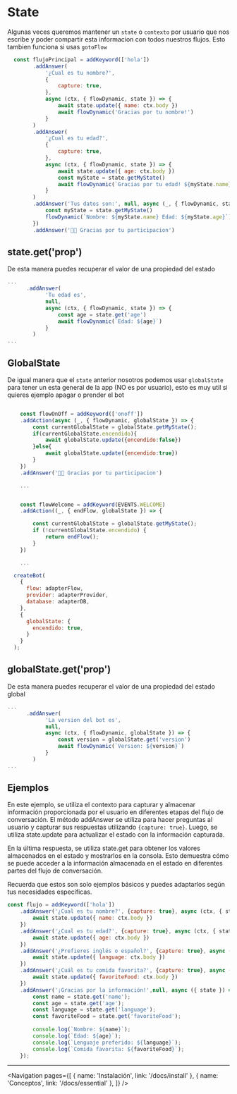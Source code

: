 
# State

Algunas veces queremos mantener un `state` o `contexto` por usuario que nos escribe y poder compartir esta informacion con todos nuestros flujos.
Esto tambien funciona si usas `gotoFlow`


```js
  const flujoPrincipal = addKeyword(['hola'])
        .addAnswer(
            '¿Cual es tu nombre?',
            {
                capture: true,
            },
            async (ctx, { flowDynamic, state }) => {
                await state.update({ name: ctx.body })
                await flowDynamic('Gracias por tu nombre!')
            }
        )
        .addAnswer(
            '¿Cual es tu edad?',
            {
                capture: true,
            },
            async (ctx, { flowDynamic, state }) => {
                await state.update({ age: ctx.body })
                const myState = state.getMyState()
                await flowDynamic(`Gracias por tu edad! ${myState.name}`)
            }
        )
        .addAnswer('Tus datos son:', null, async (_, { flowDynamic, state }) => {
            const myState = state.getMyState()
            flowDynamic(`Nombre: ${myState.name} Edad: ${myState.age}`)
        })
        .addAnswer('🤖🤖 Gracias por tu participacion')

```

## state.get('prop')

De esta manera puedes recuperar el valor de una propiedad del estado

```js
...
      .addAnswer(
            'Tu edad es',
            null,
            async (ctx, { flowDynamic, state }) => {
                const age = state.get('age')
                await flowDynamic(`Edad: ${age}`)
            }
        )
...
```

## GlobalState

De igual manera que el `state` anterior nosotros podemos usar `globalState` para tener un esta general de la app (NO es por usuario), esto es muy util si quieres ejemplo apagar o prender el bot


```js

    const flowOnOff = addKeyword(['onoff'])
    .addAction(async (_, { flowDynamic, globalState }) => {
        const currentGlobalState = globalState.getMyState();
        if(currentGlobalState.encendido){
            await globalState.update({encendido:false})
        }else{
            await globalState.update({encendido:true})
        }
    })
    .addAnswer('🤖🤖 Gracias por tu participacion')

    ...


    const flowWelcome = addKeyword(EVENTS.WELCOME)
    .addAction((_, { endFlow, globalState }) => {

        const currentGlobalState = globalState.getMyState();
        if (!currentGlobalState.encendido) {
            return endFlow();
        }
    })

    ...

  createBot(
    {
      flow: adapterFlow,
      provider: adapterProvider,
      database: adapterDB,
    },
    {
      globalState: {
        encendido: true,
      }
    }
  );

```

## globalState.get('prop')

De esta manera puedes recuperar el valor de una propiedad del estado global

```js
...
      .addAnswer(
            'La version del bot es',
            null,
            async (ctx, { flowDynamic, globalState }) => {
                const version = globalState.get('version')
                await flowDynamic(`Version: ${version}`)
            }
        )
...
```

## Ejemplos

En este ejemplo, se utiliza el contexto para capturar y almacenar información proporcionada por el usuario en diferentes etapas del flujo de conversación. El método addAnswer se utiliza para hacer preguntas al usuario y capturar sus respuestas utilizando `{capture: true}`. Luego, se utiliza state.update para actualizar el estado con la información capturada.

En la última respuesta, se utiliza state.get para obtener los valores almacenados en el estado y mostrarlos en la consola. Esto demuestra cómo se puede acceder a la información almacenada en el estado en diferentes partes del flujo de conversación.

Recuerda que estos son solo ejemplos básicos y puedes adaptarlos según tus necesidades específicas.

```js
const flujo = addKeyword(['hola'])
    .addAnswer('¿Cual es tu nombre?', {capture: true}, async (ctx, { state }) => {
        await state.update({ name: ctx.body }) 
    })
    .addAnswer('¿Cual es tu edad?', {capture: true}, async (ctx, { state }) => {
        await state.update({ age: ctx.body })  
    })
    .addAnswer('¿Prefieres inglés o español?', {capture: true}, async (ctx, { state }) => {
        await state.update({ language: ctx.body }) 
    })
    .addAnswer('¿Cuál es tu comida favorita?', {capture: true}, async (ctx, { state }) => {
        await state.update({ favoriteFood: ctx.body }) 
    })
    .addAnswer('¡Gracias por la información!',null, async ({ state }) => {
        const name = state.get('name');
        const age = state.get('age');
        const language = state.get('language');
        const favoriteFood = state.get('favoriteFood');
        
        console.log(`Nombre: ${name}`);
        console.log(`Edad: ${age}`);
        console.log(`Lenguaje preferido: ${language}`);
        console.log(`Comida favorita: ${favoriteFood}`);
    });
```

---

<Navigation
    pages={[
        { name: 'Instalación', link: '/docs/install' },
        { name: 'Conceptos', link: '/docs/essential' },
    ]}
/>
